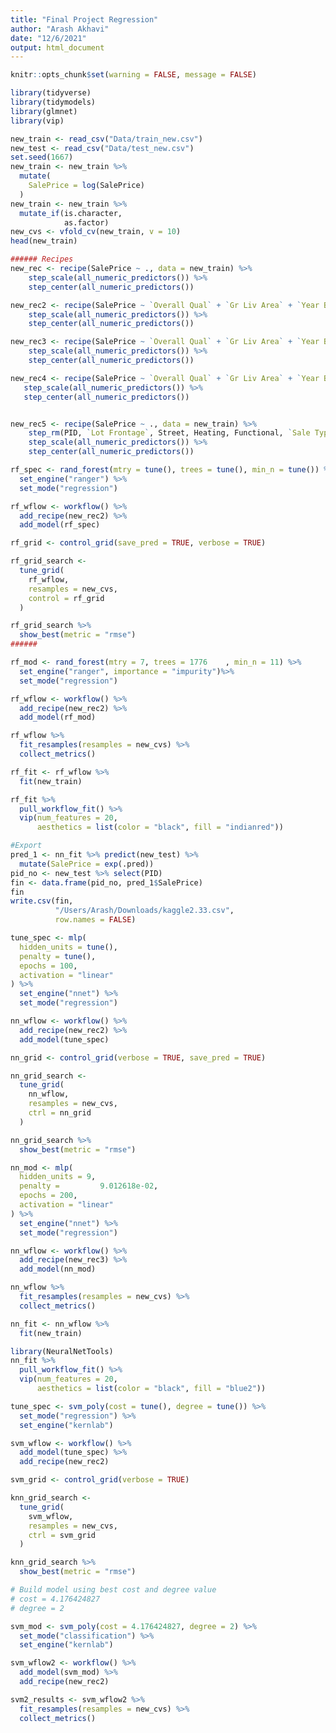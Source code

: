 ---
title: "Final Project Regression"
author: "Arash Akhavi"
date: "12/6/2021"
output: html_document
---
```{r setup, include=FALSE}
knitr::opts_chunk$set(warning = FALSE, message = FALSE) 
```

```{r}
library(tidyverse)
library(tidymodels)
library(glmnet)
library(vip)
```


```{r}
new_train <- read_csv("Data/train_new.csv")
new_test <- read_csv("Data/test_new.csv")
set.seed(1667)
new_train <- new_train %>% 
  mutate(
    SalePrice = log(SalePrice)
  )
new_train <- new_train %>% 
  mutate_if(is.character,
            as.factor)
new_cvs <- vfold_cv(new_train, v = 10)
head(new_train)
```

```{r}
###### Recipes
new_rec <- recipe(SalePrice ~ ., data = new_train) %>% 
    step_scale(all_numeric_predictors()) %>% 
    step_center(all_numeric_predictors())

new_rec2 <- recipe(SalePrice ~ `Overall Qual` + `Gr Liv Area` + `Year Built` + `Overall Cond` + `Lot Area` + `Full Bath` + Neighborhood + `TotRms AbvGrd` + `House Style` + `Central Air`, data = new_train) %>% 
    step_scale(all_numeric_predictors()) %>% 
    step_center(all_numeric_predictors())

new_rec3 <- recipe(SalePrice ~ `Overall Qual` + `Gr Liv Area` + `Year Built` + `Overall Cond` + `Lot Area` + `Full Bath` + Neighborhood + `TotRms AbvGrd` + Functional + `House Style` + `Central Air` + `Half Bath`, data = new_train) %>% 
    step_scale(all_numeric_predictors()) %>% 
    step_center(all_numeric_predictors())

new_rec4 <- recipe(SalePrice ~ `Overall Qual` + `Gr Liv Area` + `Year Built` + `Overall Cond`, data = new_train) %>% 
   step_scale(all_numeric_predictors()) %>% 
   step_center(all_numeric_predictors())


new_rec5 <- recipe(SalePrice ~ ., data = new_train) %>% 
    step_rm(PID, `Lot Frontage`, Street, Heating, Functional, `Sale Type`, `Pool Area`, `Yr Sold`, `Roof Style`, `Year Built`, Electrical) %>% 
    step_scale(all_numeric_predictors()) %>% 
    step_center(all_numeric_predictors())
```


```{r}
rf_spec <- rand_forest(mtry = tune(), trees = tune(), min_n = tune()) %>%
  set_engine("ranger") %>%
  set_mode("regression")

rf_wflow <- workflow() %>%
  add_recipe(new_rec2) %>%
  add_model(rf_spec)

rf_grid <- control_grid(save_pred = TRUE, verbose = TRUE)

rf_grid_search <-
  tune_grid(
    rf_wflow,
    resamples = new_cvs,
    control = rf_grid
  )

rf_grid_search %>% 
  show_best(metric = "rmse")
######

rf_mod <- rand_forest(mtry = 7, trees = 1776	, min_n = 11) %>%
  set_engine("ranger", importance = "impurity")%>%
  set_mode("regression")

rf_wflow <- workflow() %>%
  add_recipe(new_rec2) %>%
  add_model(rf_mod)

rf_wflow %>% 
  fit_resamples(resamples = new_cvs) %>% 
  collect_metrics()

rf_fit <- rf_wflow %>% 
  fit(new_train)

rf_fit %>% 
  pull_workflow_fit() %>% 
  vip(num_features = 20,
      aesthetics = list(color = "black", fill = "indianred")) 
```


```{r}
#Export
pred_1 <- nn_fit %>% predict(new_test) %>% 
  mutate(SalePrice = exp(.pred))
pid_no <- new_test %>% select(PID)
fin <- data.frame(pid_no, pred_1$SalePrice)
fin
write.csv(fin,
          "/Users/Arash/Downloads/kaggle2.33.csv",
          row.names = FALSE)
```



```{r}
tune_spec <- mlp(
  hidden_units = tune(),
  penalty = tune(),
  epochs = 100,
  activation = "linear"
) %>%
  set_engine("nnet") %>%
  set_mode("regression")

nn_wflow <- workflow() %>%
  add_recipe(new_rec2) %>%
  add_model(tune_spec)

nn_grid <- control_grid(verbose = TRUE, save_pred = TRUE)

nn_grid_search <-
  tune_grid(
    nn_wflow,
    resamples = new_cvs,
    ctrl = nn_grid
  )

nn_grid_search %>%
  show_best(metric = "rmse")

nn_mod <- mlp(
  hidden_units = 9,
  penalty = 		9.012618e-02,
  epochs = 200,                 
  activation = "linear"
) %>%
  set_engine("nnet") %>%
  set_mode("regression")

nn_wflow <- workflow() %>%
  add_recipe(new_rec3) %>%
  add_model(nn_mod)

nn_wflow %>%
  fit_resamples(resamples = new_cvs) %>% 
  collect_metrics()

nn_fit <- nn_wflow %>% 
  fit(new_train)

library(NeuralNetTools)
nn_fit %>% 
  pull_workflow_fit() %>% 
  vip(num_features = 20,
      aesthetics = list(color = "black", fill = "blue2"))
```

```{r}
tune_spec <- svm_poly(cost = tune(), degree = tune()) %>%
  set_mode("regression") %>%
  set_engine("kernlab")

svm_wflow <- workflow() %>%
  add_model(tune_spec) %>%
  add_recipe(new_rec2)

svm_grid <- control_grid(verbose = TRUE)

knn_grid_search <-
  tune_grid(
    svm_wflow,
    resamples = new_cvs,
    ctrl = svm_grid
  )

knn_grid_search %>% 
  show_best(metric = "rmse")

# Build model using best cost and degree value
# cost = 4.176424827
# degree = 2

svm_mod <- svm_poly(cost = 4.176424827, degree = 2) %>%
  set_mode("classification") %>%
  set_engine("kernlab")

svm_wflow2 <- workflow() %>%
  add_model(svm_mod) %>%
  add_recipe(new_rec2)

svm2_results <- svm_wflow2 %>% 
  fit_resamples(resamples = new_cvs) %>% 
  collect_metrics()
```



